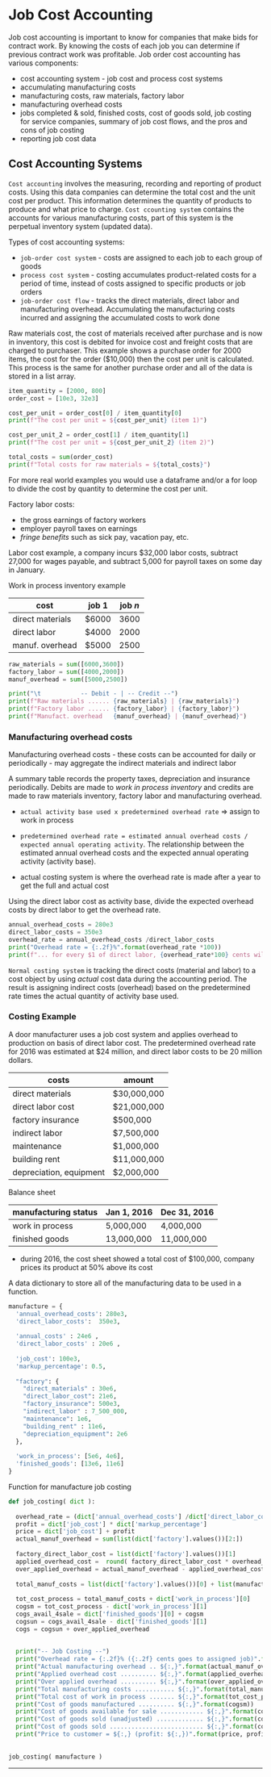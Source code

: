 
# Job Cost Accounting

Job cost accounting is important to know for companies that make bids for contract work. By knowing the costs of each job you can determine if previous contract work was profitable.
Job order cost accounting has various components:

- cost accounting system - job cost and process cost systems
- accumulating manufacturing costs
- manufacturing costs, raw materials, factory labor
- manufacturing overhead costs
- jobs completed & sold, finished costs, cost of goods sold, job costing for service companies, summary of job cost flows, and the pros and cons of job costing
- reporting job cost data


## Cost Accounting Systems

`Cost accounting` involves the measuring, recording and reporting of product costs. Using this data companies can determine the total cost and the unit cost per product. This information determines the quantity of products to produce and what price to charge. `Cost ccounting system` contains the accounts for various manufacturing costs, part of this system is the perpetual inventory system (updated data). 

Types of cost accounting systems:

- `job-order cost system` - costs are assigned to each job to each group of goods
- `process cost system` - costing accumulates product-related costs for a period of time, instead of costs assigned to specific products or job orders
- `job-order cost flow` - tracks the direct materials, direct labor and manufacturing overhead. Accumulating the manufacturing costs incurred and assigning the accumulated costs to work done


Raw materials cost, the cost of materials received after purchase and is now in inventory, this cost is debited for invoice cost and freight costs that are charged to purchaser. This example shows a purchase order for 2000 items, the cost for the order ($10,000) then the cost per unit is calculated. This process is the same for another purchase order and all of the data is stored in a list array.

```python
item_quantity = [2000, 800]
order_cost = [10e3, 32e3]

cost_per_unit = order_cost[0] / item_quantity[0]
print(f"The cost per unit = ${cost_per_unit} (item 1)")

cost_per_unit_2 = order_cost[1] / item_quantity[1]
print(f"The cost per unit = ${cost_per_unit_2} (item 2)")

total_costs = sum(order_cost)
print(f"Total costs for raw materials = ${total_costs}")

```

For more real world examples you would use a dataframe and/or a for loop to divide the cost by quantity to determine the cost per unit. 


Factory labor costs:

- the gross earnings of factory workers
- employer payroll taxes on earnings
- _fringe benefits_ such as sick pay, vacation pay, etc.

Labor cost example, a company incurs $32,000 labor costs, subtract 27,000 for wages payable, and subtract 5,000 for payroll taxes on some day in January.


Work in process inventory example

| cost                | job 1       | job _n_  |
|---------------------|-------------|----------|
| direct materials    | $6000       | 3600     |
| direct labor        | $4000       | 2000     |
| manuf. overhead     | $5000       | 2500     |

```python
raw_materials = sum([6000,3600])
factory_labor = sum([4000,2000])
manuf_overhead = sum([5000,2500])

print("\t           -- Debit - | -- Credit --")
print(f"Raw materials ...... {raw_materials} | {raw_materials}")
print(f"Factory labor ...... {factory_labor} | {factory_labor}")
print(f"Manufact. overhead   {manuf_overhead} | {manuf_overhead}")
```


### Manufacturing overhead costs

Manufacturing overhead costs
- these costs can be accounted for daily or periodically
- may aggregate the indirect materials and indirect labor

A summary table records the property taxes, depreciation and insurance periodically.
Debits are made to _work in process inventory_ and credits are made to raw materials inventory, factory labor and manufacturing overhead. 

- `actual activity base used x predetermined overhead rate` => assign to work in process 

- `predetermined overhead rate = estimated annual overhead costs / expected annual operating activity`. 
The relationship between the estimated annual overhead costs
and the expected annual operating activity (activity base).  

- actual costing system is where the overhead rate is made after a year to get the full and actual cost

Using the direct labor cost as activity base, divide the expected overhead costs by direct labor to get the overhead rate.

```python
annual_overhead_costs = 280e3
direct_labor_costs = 350e3
overhead_rate = annual_overhead_costs /direct_labor_costs
print("Overhead rate = {:.2f}%".format(overhead_rate *100))
print(f"... for every $1 of direct labor, {overhead_rate*100} cents will go to the assigned job")
```


`Normal costing system` is tracking the direct costs (material and labor) to a cost object by using _actual_ cost data during the accounting period. The result is assigning indirect costs (overhead) based on the predetermined rate times the actual quantity of activity base used.



### Costing Example

A door manufacturer uses a job cost system and applies overhead to production on
basis of direct labor cost. The predetermined overhead rate for 2016 
was estimated at $24 million, and direct labor costs to be 20 million dollars.

| costs               | amount      |
|---------------------|-------------|
| direct materials    | $30,000,000 |
| direct labor cost   | $21,000,000 |
| factory insurance   | $500,000    |
| indirect labor      | $7,500,000  |
| maintenance         | $1,000,000  |
| building rent       | $11,000,000 |
| depreciation, equipment | $2,000,000 |


Balance sheet

| manufacturing status | Jan 1, 2016 | Dec 31, 2016 |
|----------------------|-------------|--------------|
| work in process      | 5,000,000   | 4,000,000    |
| finished goods       | 13,000,000  | 11,000,000   |


- during 2016, the cost sheet showed a total cost of $100,000, company prices its product at 50% above its cost


A data dictionary to store all of the manufacturing data to be used in a function.

```python
manufacture = {
  'annual_overhead_costs': 280e3,
  'direct_labor_costs':  350e3,
  
  'annual_costs' : 24e6 ,
  'direct_labor_costs' : 20e6 ,
  
  'job_cost': 100e3,
  'markup_percentage': 0.5,
  
  "factory": {
    "direct_materials" : 30e6,
    "direct_labor_cost": 21e6,
    "factory_insurance": 500e3,
    "indirect_labor" : 7_500_000,
    "maintenance": 1e6,
    "building_rent" : 11e6,
    "depreciation_equipment": 2e6
  },
  
  'work_in_process': [5e6, 4e6],
  'finished_goods': [13e6, 11e6]
}
```


Function for manufacture job costing

```python
def job_costing( dict ):
  
  overhead_rate = (dict['annual_overhead_costs'] /dict['direct_labor_costs'])*100
  profit = dict['job_cost'] * dict['markup_percentage']
  price = dict['job_cost'] + profit
  actual_manuf_overhead = sum(list(dict['factory'].values())[2:])
  
  factory_direct_labor_cost = list(dict['factory'].values())[1]
  applied_overhead_cost =  round( factory_direct_labor_cost * overhead_rate, 2)
  over_applied_overhead = actual_manuf_overhead - applied_overhead_cost
  
  total_manuf_costs = list(dict['factory'].values())[0] + list(manufacture['factory'].values())[1] + applied_overhead_cost
  
  tot_cost_process = total_manuf_costs + dict['work_in_process'][0]
  cogsm = tot_cost_process - dict['work_in_process'][1]
  cogs_avail_4sale = dict['finished_goods'][0] + cogsm 
  cogsun = cogs_avail_4sale - dict['finished_goods'][1]
  cogs = cogsun + over_applied_overhead
  
  
  print("-- Job Costing --")
  print("Overhead rate = {:.2f}% ({:.2f} cents goes to assigned job)".format(overhead_rate, overhead_rate))
  print("Actual manufacturing overhead .. ${:,}".format(actual_manuf_overhead))
  print("Applied overhead cost .......... ${:,}".format(applied_overhead_cost))
  print("Over applied overhead .......... ${:,}".format(over_applied_overhead))
  print("Total manufacturing costs ........... ${:,}".format(total_manuf_costs))
  print("Total cost of work in process ....... ${:,}".format(tot_cost_process))
  print("Cost of goods manufactured .......... ${:,}".format(cogsm))
  print("Cost of goods available for sale ............ ${:,}".format(cogs_avail_4sale))
  print("Cost of goods sold (unadjusted) ............. ${:,}".format(cogsun))
  print("Cost of goods sold .......................... ${:,}".format(cogs))
  print("Price to customer = ${:,} (profit: ${:,})".format(price, profit))
  
  
job_costing( manufacture )
```








---













